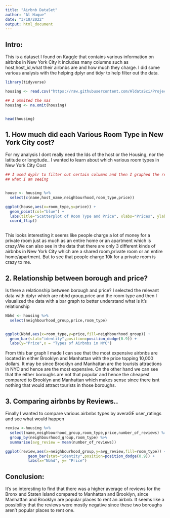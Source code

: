 ---
title: "Airbnb DataSet"
author: "Al Haque"
date: "3/10/2022"
output: html_document
---
## Intro: 
  This is a dataset I found on Kaggle that contains various information on airbnbs in New York City it includes many columns such as host,host_id,what their airbnbs are and how much they charge. I did some various analysis with the helping dplyr and tidyr to help filter out the data. 

```{r}
library(tidyverse)

housing <- read.csv("https://raw.githubusercontent.com/AldataSci/Project2-Data607/main/AB_NYC_2019.csv",header=TRUE,sep=",")

## I ommited the nas
housing <- na.omit(housing)


head(housing)

```



## 1. How much did each Various Room Type in New York City cost?

For my analysis I dont really need the Ids of the host or the Housing, nor the latitude or longitude.. I wanted to learn about which various room types in New York City Cost

```{r}
 
## I used dyplr to filter out certain columns and then I graphed the results on a scatterplot to better understand
## what I am seeing


house <- housing %>%
  select(c(name,host_name,neighbourhood,room_type,price))

ggplot(house,aes(x=room_type,y=price)) +
  geom_point(col="blue") +
  labs(title="Scatterplot of Room Type and Price", xlabs="Prices", ylabs= "Type of Airbnbs") + 
  coord_flip()
  

```


This looks interesting it seems like people charge a lot of money for a private room just as much as an entire home or an apartment which is crazy.We can also see in the data that there are only 3 different kinds of airbnbs in New York City which are a shared room,private room or an entire home/apartment. But to see that people charge 10k for a private room is crazy to me.  


## 2. Relationship between borough and price?

 Is there a relationship between borough and price? I selected the relevant data with dplyr which are nbhd group,price and the room type and then I visualized the data with a bar graph to better understand what is it's relationship 

```{r}


Nbhd <- housing %>%
  select(neighbourhood_group,price,room_type)  


ggplot(Nbhd,aes(x=room_type,y=price,fill=neighbourhood_group)) + 
  geom_bar(stat="identity",position=position_dodge(0.9)) +
  labs(y="Price",x = "Types of Airbnbs in NYC")

```


From this bar graph I made I can see that the most expensive airbnbs are located in either Brooklyn and Manhattan with the price topping 10,000 dollars. It may be since Brooklyn and Manhattan are the tourists attractions in NYC and hence are the most expensive. On the other hand we can see that the either boroughs are not that popular and hence the cheapest compared to Brooklyn and Manhattan which makes sense since there isnt nothing that would attract tourists in those boroughs. 

## 3. Comparing airbnbs by Reviews..

Finally I wanted to compare various airbnbs types by averaGE user_ratings and see what would happen

```{r}

review <-housing %>%
  select(name,neighbourhood_group,room_type,price,number_of_reviews) %>%
  group_by(neighbourhood_group,room_type) %>%
  summarise(avg_review = mean(number_of_reviews))

ggplot(review,aes(x=neighbourhood_group,y=avg_review,fill=room_type)) +
          geom_bar(stat="identity",position=position_dodge(0.9)) +
          labs(x="Nbhd", y= "Price")

```



## Conclusion: 
It's so interesting to find that there was a higher average of reviews for the Bronx and Staten Island compared to Manhattan and Brooklyn, since Manhattan and Brooklyn are popular places to rent an airbnb. It seems like a possibility that the reviews were mostly negative since these two boroughs aren't popular places to rent one. 
